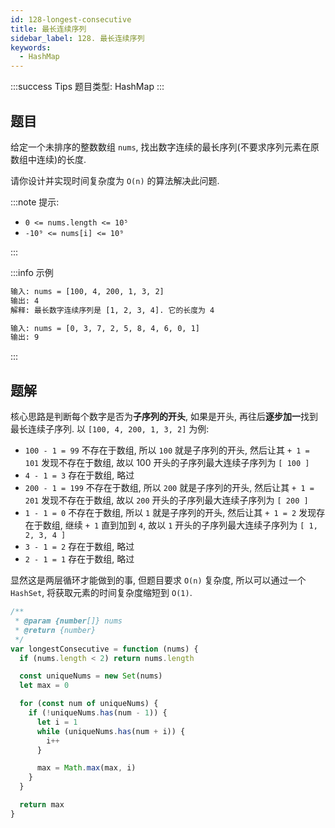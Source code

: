 ```yaml
---
id: 128-longest-consecutive
title: 最长连续序列
sidebar_label: 128. 最长连续序列
keywords:
  - HashMap
---
```


:::success Tips
题目类型: HashMap
:::

## 题目

给定一个未排序的整数数组 `nums`, 找出数字连续的最长序列(不要求序列元素在原数组中连续)的长度.

请你设计并实现时间复杂度为 `O(n)` 的算法解决此问题.

:::note 提示:

- `0 <= nums.length <= 10⁵` 
- `-10⁹ <= nums[i] <= 10⁹`

:::

:::info 示例

```bash
输入: nums = [100, 4, 200, 1, 3, 2]
输出: 4
解释: 最长数字连续序列是 [1, 2, 3, 4]. 它的长度为 4
```

```bash
输入: nums = [0, 3, 7, 2, 5, 8, 4, 6, 0, 1]
输出: 9
```

:::

## 题解

核心思路是判断每个数字是否为**子序列的开头**, 如果是开头, 再往后**逐步加一**找到最长连续子序列. 以 `[100, 4, 200, 1, 3, 2]` 为例:

- `100 - 1 = 99` 不存在于数组, 所以 `100` 就是子序列的开头, 然后让其 `+ 1 = 101` 发现不存在于数组, 故以 100 开头的子序列最大连续子序列为 `[ 100 ]`
- `4 - 1 = 3` 存在于数组, 略过
- `200 - 1 = 199` 不存在于数组, 所以 `200` 就是子序列的开头, 然后让其 `+ 1 = 201` 发现不存在于数组, 故以 `200` 开头的子序列最大连续子序列为 `[ 200 ]`
- `1 - 1 = 0` 不存在于数组, 所以 `1` 就是子序列的开头, 然后让其 `+ 1 = 2` 发现存在于数组, 继续 `+ 1` 直到加到 `4`, 故以 `1` 开头的子序列最大连续子序列为 `[ 1, 2, 3, 4 ]`
- `3 - 1 = 2` 存在于数组, 略过
- `2 - 1 = 1` 存在于数组, 略过

显然这是两层循环才能做到的事, 但题目要求 `O(n)` 复杂度, 所以可以通过一个 `HashSet`, 将获取元素的时间复杂度缩短到 `O(1)`.

```ts
/**
 * @param {number[]} nums
 * @return {number}
 */
var longestConsecutive = function (nums) {
  if (nums.length < 2) return nums.length

  const uniqueNums = new Set(nums)
  let max = 0

  for (const num of uniqueNums) {
    if (!uniqueNums.has(num - 1)) {
      let i = 1
      while (uniqueNums.has(num + i)) {
        i++
      }

      max = Math.max(max, i)
    }
  }

  return max
}
```
